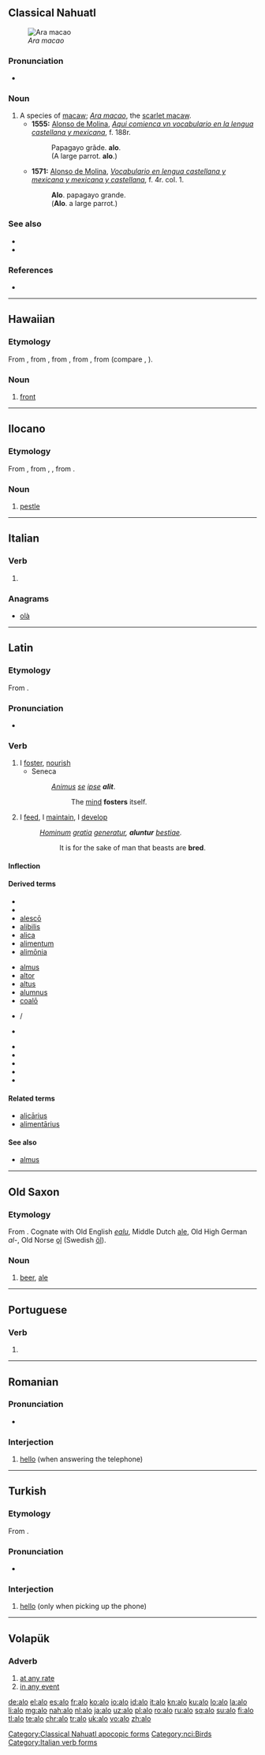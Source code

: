{{also|Alo|alo-|-alo|álo|aló|alò|á-lô}}
==Classical Nahuatl==
[[File:Scarlet Macaw.jpg|thumb|''Ara macao'']]
===Pronunciation===
* {{IPA|/ˈalo/|lang=nci}}

===Noun===
{{nci-noun|a|pl=alomeh}}

# A species of [[macaw]]; ''[[Ara macao]]'', the [[scarlet macaw]].
#* '''1555:''' [[w:Alonso de Molina|Alonso de Molina]], ''[[w:Aquí comiença un vocabulario en la lengua castellana y mexicana|Aqui comienca vn vocabulario en la lengua castellana y mexicana]]'', f. 188r.
#*: Papagayo grãde. '''alo'''.
#*: (A large parrot. '''alo'''.)
#* '''1571:''' [[w:Alonso de Molina|Alonso de Molina]], ''[[w:Vocabulario en lengua castellana y mexicana y mexicana y castellana|Vocabulario en lengua castellana y mexicana y mexicana y castellana]]'', f. 4r. col. 1.
#*: '''Alo'''. papagayo grande.
#*: ('''Alo'''. a large parrot.)

===See also===
* {{pedialite|Scarlet macaw}}
* {{specieslite|Ara macao}}

===References===
* {{reference-book |author=[[w:Alonso de Molina|Alonso de Molina]] |year=2008 |title=[[w:Vocabulario en lengua castellana y mexicana y mexicana y castellana|Vocabulario en lengua castellana y mexicana y mexicana y castellana]] (1571) |publisher=Editorial Porrúa |pages=4}}

[[Category:Classical Nahuatl apocopic forms]]
[[Category:nci:Birds]]

----

==Hawaiian==

===Etymology===
From {{etyl|poz-pol-pro|haw}} {{m|poz-pol-pro|*qaro}}, from {{etyl|poz-oce-pro|haw}} {{m|poz-oce-pro|*qarop}}, from {{etyl|pqe-pro|haw}}, from {{etyl|poz-cet-pro|haw}}, from {{etyl|poz-pro|haw}} {{m|poz-pro|*qadəp}} (compare {{etyl|id|-}} {{term|lang=id|hadap}}, {{etyl|ms|-}} {{term|lang=ms|hadap}}).

===Noun===
{{head|haw|noun}}

# [[front]] {{gloss|facing side}}

----

==Ilocano==

===Etymology===
From {{etyl|phi-pro|ilo}}, from {{etyl|poz-pro|ilo}} {{m|poz-pro|*qahəlu}}, {{m|poz-pro|*laqəlu}}, from {{etyl|map-pro|ilo}} {{m|map-pro|*qaSəlu}}.

===Noun===
{{head|ilo|noun}}

# [[pestle]] {{gloss|instrument used with a mortar to grind things}}

----

==Italian==

===Verb===
{{head|it|verb form}}

# {{conjugation of|alare||1|s|pres|ind|lang=it}}

===Anagrams===
* [[olà#Italian|olà]]

[[Category:Italian verb forms]]

----

==Latin==

===Etymology===
From {{etyl|ine-pro|la}} {{m|ine-pro|*al-||grow, nourish}}.

===Pronunciation===
* {{la-pronunc|alō}}

===Verb===
{{la-verb|alo|alō|alere|alere|alui|aluī|altum|altum|sup2=alitum}}

# I [[foster]], [[nourish]]
#* Seneca
#*: ''[[animus|Animus]] [[se]] [[ipse]] '''alit'''''.
#*:: The [[mind]] '''fosters''' itself.
# I [[feed]], I [[maintain]], I [[develop]]
#: ''[[homo|Hominum]] [[gratia]] [[genero|generatur]], '''aluntur''' [[bestia|bestiae]].''
#:: It is for the sake of man that beasts are '''bred'''.

====Inflection====
{{la-conj-3rd|al|alu|alt}}

====Derived terms====
{{top3}}
* {{l|la|abolēscō}}
* {{l|la|adolēscō}}
* [[alesco|alescō]]
* [[alibilis]]
* [[alica]]
* [[alimentum]]
* [[alimonia|alimōnia]]
{{mid3}}
* [[almus]]
* [[altor]]
* [[altus]]
* [[alumnus]]
* [[coalo|coalō]]
* {{l|la|coolēscō}}/ {{l|la|coalēscō}}
* {{l|la|exolēscō}}
{{mid3}}
* {{l|la|inolēscō}}
* {{l|la|obsolēscō}}
* {{l|la|olēscō}}
* {{l|la|perolēscō}}
* {{l|la|subolēscō}}
{{bottom}}

====Related terms====
* [[alicarius|alicārius]]
* [[alimentarius|alimentārius]]

====See also====
* [[almus]]

----

==Old Saxon==

===Etymology===
From {{etyl|gem-pro|osx}} {{m|gem-pro|*alu}}.  Cognate with Old English ''[[ealu]]'', Middle Dutch [[ale]], Old High German ''al-'', Old Norse [[ǫl]] (Swedish [[öl]]).

===Noun===
{{osx-noun|g=n}}

# [[beer]], [[ale]]

----

==Portuguese==

===Verb===
{{pt-verb-form}}

# {{pt-verb form of|alar|ar|indicative|present|singular|first}}

----

==Romanian==

===Pronunciation===
* {{IPA|/a'lo/|lang=ro}}

===Interjection===
{{head|ro|interjection}}

# [[hello]] (when answering the telephone)

{{tbot entry|Romanian|hello|2010|July|ro}}

----

==Turkish==

===Etymology===
From {{etyl|fr|tr}} {{term|allô|lang=fr}}.

===Pronunciation===
* {{IPA|ʌlɒ|lang=tr}}

===Interjection===
{{head|tr|interjection}}

# [[hello]] (only when picking up the phone)

----

==Volapük==

===Adverb===
{{head|vo|adverb}}

# [[at any rate]]
# [[in any event]]

[[de:alo]]
[[el:alo]]
[[es:alo]]
[[fr:alo]]
[[ko:alo]]
[[io:alo]]
[[id:alo]]
[[it:alo]]
[[kn:alo]]
[[ku:alo]]
[[lo:alo]]
[[la:alo]]
[[li:alo]]
[[mg:alo]]
[[nah:alo]]
[[nl:alo]]
[[ja:alo]]
[[uz:alo]]
[[pl:alo]]
[[ro:alo]]
[[ru:alo]]
[[sq:alo]]
[[su:alo]]
[[fi:alo]]
[[tl:alo]]
[[te:alo]]
[[chr:alo]]
[[tr:alo]]
[[uk:alo]]
[[vo:alo]]
[[zh:alo]]